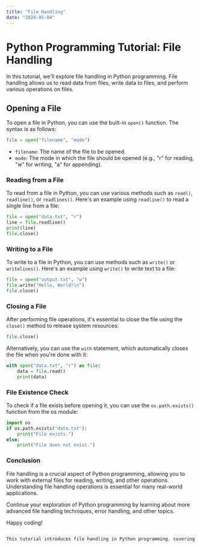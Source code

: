 ```yaml
---
title: "File Handling"
date: "2024-05-04"
---
```


# Python Programming Tutorial: File Handling

In this tutorial, we'll explore file handling in Python programming. File handling allows us to read data from files, write data to files, and perform various operations on files.

## Opening a File

To open a file in Python, you can use the built-in `open()` function. The syntax is as follows:

```python
file = open("filename", "mode")
```
- `filename`: The name of the file to be opened.
- `mode`: The mode in which the file should be opened (e.g., "r" for reading, "w" for writing, "a" for appending).
### Reading from a File
To read from a file in Python, you can use various methods such as `read()`, `readline()`, or `readlines()`. Here's an example using `readline()` to read a single line from a file:

```python
file = open("data.txt", "r")
line = file.readline()
print(line)
file.close()
```
### Writing to a File
To write to a file in Python, you can use methods such as `write()` or `writelines()`. Here's an example using `write()` to write text to a file:

```python
file = open("output.txt", "w")
file.write("Hello, World!\n")
file.close()
```
### Closing a File
After performing file operations, it's essential to close the file using the `close()` method to release system resources:

```python
file.close()
```
Alternatively, you can use the `with` statement, which automatically closes the file when you're done with it:

```python
with open("data.txt", "r") as file:
    data = file.read()
    print(data)
```
### File Existence Check
To check if a file exists before opening it, you can use the `os.path.exists()` function from the os module:

```python
import os
if os.path.exists("data.txt"):
    print("File exists.")
else:
    print("File does not exist.")
```

### Conclusion
File handling is a crucial aspect of Python programming, allowing you to work with external files for reading, writing, and other operations. Understanding file handling operations is essential for many real-world applications.

Continue your exploration of Python programming by learning about more advanced file handling techniques, error handling, and other topics.

Happy coding!

```css

This tutorial introduces file handling in Python programming, covering topics such as opening files, reading from files, writing to files, closing files, checking file existence, and concludes with a brief summary encouraging further learning.
```
